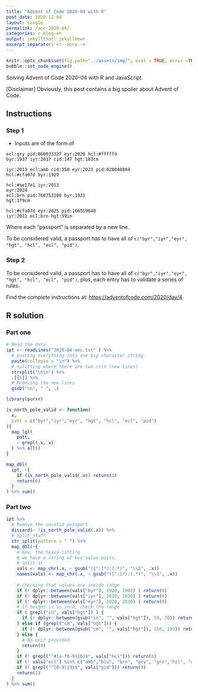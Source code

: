 ```yaml
---
title: "Advent of Code 2020-04 with R"
post_date: 2020-12-04
layout: single
permalink: /aoc-2020-04/
categories: r-blog-en
output: jekyllthat::jekylldown
excerpt_separator: <!--more-->
---
```


```r
knitr::opts_chunk$set(fig.path="../assets/img/", eval = TRUE, error =TRUE, warning = FALSE)
bubble::set_node_engine()
```

Solving Advent of Code 2020-04 with R and JavaScript. 

[Disclaimer] Obviously, this post contains a big spoiler about Advent of Code.

## Instructions

### Step 1

+ Inputs are of the form of

```
ecl:gry pid:860033327 eyr:2020 hcl:#fffffd
byr:1937 iyr:2017 cid:147 hgt:183cm

iyr:2013 ecl:amb cid:350 eyr:2023 pid:028048884
hcl:#cfa07d byr:1929

hcl:#ae17e1 iyr:2013
eyr:2024
ecl:brn pid:760753108 byr:1931
hgt:179cm

hcl:#cfa07d eyr:2025 pid:166559648
iyr:2011 ecl:brn hgt:59in
```

Where each "passport" is separated by a new line.

To be considered valid, a passport has to have all of `c("byr","iyr","eyr", "hgt", "hcl", "ecl", "pid")`.

### Step 2

To be considered valid, a passport has to have all of `c("byr","iyr","eyr", "hgt", "hcl", "ecl", "pid")`, plus, each entry has to validate a series of rules.

Find the complete instructions at: <https://adventofcode.com/2020/day/4>. 

## R solution

### Part one

```r
# Read the data
ipt <- readLines("2020-04-aoc.txt" ) %>% 
  # pasting everything into one big character string
  paste(collapse = "\n") %>% 
  # splitting where there are two \n\n (new lines)
  strsplit("\n\n") %>% 
  .[[1]] %>%
  # Removing the new lines
  gsub("\n", " ", .)

library(purrr)

is_north_pole_valid <- function(
  x, 
  patt = c("byr","iyr","eyr", "hgt", "hcl", "ecl", "pid")
){
  map_lgl(
    patt, 
    ~ grepl(.x, x)
  ) %>% all()
}

map_dbl(
  ipt, ~{
    if (is_north_pole_valid(.x)) return(1)
    return(0)
  }
) %>% sum()
```

### Part two 

```r
ipt %>%
  # Remove the unvalid passport
  discard(~ !is_north_pole_valid(.x)) %>%
  # Split stuff
  str_split(pattern = " ") %>%
  map_dbl(~{
    # Now, the heavy lifting
    # we have a string of key:value pairs, 
    # split it
    vals <- map_chr(.x, ~ gsub("([^:]*):(.*)", "\\2", .x)) 
    names(vals) <- map_chr(.x, ~ gsub("([^:]*):(.*)", "\\1", .x)) 
    
    # checking that values are inside range
    if (! dplyr::between(vals["byr"], 1920, 2002) ) return(0)
    if (! dplyr::between(vals["iyr"], 2010, 2020) ) return(0)
    if (! dplyr::between(vals["eyr"], 2020, 2030) ) return(0)
    # If height is in inch, check the range
    if ( grepl("in", vals["hgt"]) ) {
      if (! dplyr::between(gsub("in", "", vals["hgt"]), 59, 76)) return(0)
    } else if (grepl("cm", vals["hgt"])) {
      if (! dplyr::between(gsub("cm", "", vals["hgt"]), 150, 193)) return(0)
    } else {
      # No unit provided
      return(0)
    }
    if (! grepl("^#[a-f0-9]{6}$", vals["hcl"])) return(0)
    if (! vals["ecl"] %in% c("amb","blu", "brn", "gry", "grn","hzl", "oth")) return(0)
    if (! grepl("^[0-9]{9}$", vals["pid"])) return(0)
    return(1)
  }
) %>% sum()
```
